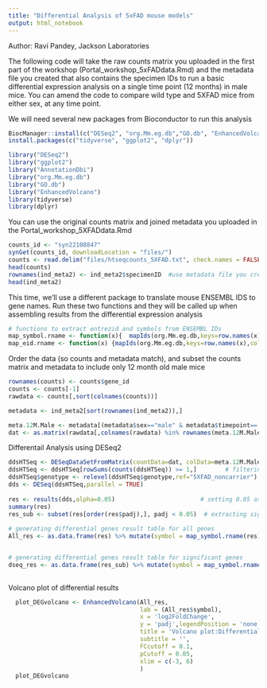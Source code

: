 ```yaml
---
title: "Differential Analysis of 5xFAD mouse models"
output: html_notebook
---
```

Author: Ravi Pandey, Jackson Laboratories
 
The following code will take the raw counts matrix you uploaded in the first part of the workshop (Portal_workshop_5xFADdata.Rmd) and the metadata file you created that also contains the specimen IDs to run a basic differential expression analysis on a single time point (12 months) in male mice. You can amend the code to compare wild type and 5XFAD mice from either sex, at any time point.

We will need several new packages from Bioconductor to run this analysis
```r
BiocManager::install(c("DESeq2", "org.Mm.eg.db","GO.db", "EnhancedVolcano", "AnnotationDbi"))
install.packages(c("tidyverse", "ggplot2", "dplyr"))

library("DESeq2")
library("ggplot2")
library("AnnotationDbi")
library("org.Mm.eg.db")
library("GO.db")
library("EnhancedVolcano")
library(tidyverse)
library(dplyr)
```

You can use the original counts matrix and joined metadata you uploaded in the Portal_workshop_5XFADdata.Rmd
```r
counts_id <- "syn22108847"
synGet(counts_id, downloadLocation = "files/")
counts <- read.delim("files/htseqcounts_5XFAD.txt", check.names = FALSE)
head(counts)
rownames(ind_meta2) <- ind_meta2$specimenID  #use metadata file you created that contains specimenID
head(ind_meta2)
```

This time, we'll use a different package to translate mouse ENSEMBL IDS to gene names. Run these two functions and they will be called up when assembling results from the differential expression analysis
```r
# functions to extract entrezid and symbols from ENSEMBL IDs
map_symbol.rname <- function(x){  mapIds(org.Mm.eg.db,keys=row.names(x),column="SYMBOL",keytype="ENSEMBL",multiVals="first")}
map_eid.rname <- function(x) {mapIds(org.Mm.eg.db,keys=row.names(x),column="ENTREZID",keytype="ENSEMBL",multiVals="first")}

```

Order the data (so counts and metadata match), and subset the counts matrix and metadata to include only 12 month old male mice

```r

rownames(counts) <- counts$gene_id
counts <- counts[-1]
rawdata <- counts[,sort(colnames(counts))]

metadata <- ind_meta2[sort(rownames(ind_meta2)),]

meta.12M.Male <- metadata[(metadata$sex=="male" & metadata$timepoint=='12mo'),]
dat <- as.matrix(rawdata[,colnames(rawdata) %in% rownames(meta.12M.Male)])

```

Differentail Analysis using DESeq2
```r

ddsHTSeq <- DESeqDataSetFromMatrix(countData=dat, colData=meta.12M.Male, design = ~genotype)
ddsHTSeq <- ddsHTSeq[rowSums(counts(ddsHTSeq)) >= 1,]        # filtering low count genes
ddsHTSeq$genotype <- relevel(ddsHTSeq$genotype,ref="5XFAD_noncarrier")     #selecting WT mice as reference genotype
dds <- DESeq(ddsHTSeq,parallel = TRUE)
  
res <- results(dds,alpha=0.05)                        # setting 0.05 as significant threshold
summary(res)
res_sub <- subset(res[order(res$padj),], padj < 0.05)  # extracting significant genes
  
# generating differential genes result table for all genes
All_res <- as.data.frame(res) %>% mutate(symbol = map_symbol.rname(res)) %>% mutate(EntrezGene = map_eid.rname(res)) %>%  dplyr::select("symbol", "EntrezGene","baseMean", "log2FoldChange", "lfcSE", "stat", "pvalue", "padj")


# generating differential genes result table for significant genes
dseq_res <- as.data.frame(res_sub) %>% mutate(symbol = map_symbol.rname(res_sub)) %>% mutate(EntrezGene = map_eid.rname(res_sub)) %>%   dplyr::select("symbol", "EntrezGene","baseMean", "log2FoldChange", "lfcSE", "stat", "pvalue", "padj")
  

```

Volcano plot of differential results
```r

  plot_DEGvolcano <- EnhancedVolcano(All_res,
                                     lab = (All_res$symbol),
                                     x = 'log2FoldChange',
                                     y = 'padj',legendPosition = 'none',
                                     title = 'Volcano plot:Differential Expression Results',
                                     subtitle = '',
                                     FCcutoff = 0.1,
                                     pCutoff = 0.05,
                                     xlim = c(-3, 6)
                                     )
  plot_DEGvolcano
```

